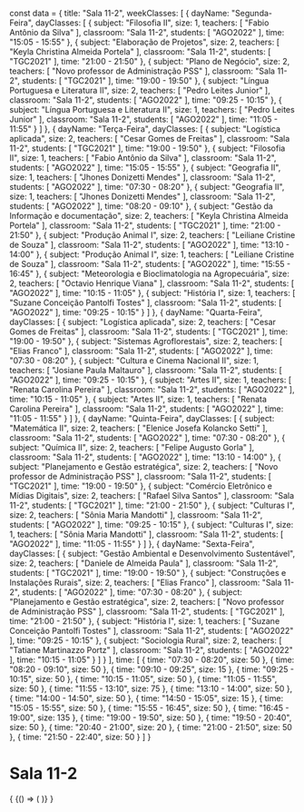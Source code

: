 const data = {
  title: "Sala 11-2",
  weekClasses: [
    {
      dayName: "Segunda-Feira",
      dayClasses: [
        {
          subject: "Filosofia II",
          size: 1,
          teachers: [
            "Fabio Antônio da Silva"
          ],
          classroom: "Sala 11-2",
          students: [
            "AGO2022"
          ],
          time: "15:05 - 15:55"
        },
        {
          subject: "Elaboração de Projetos",
          size: 2,
          teachers: [
            "Keyla Christina Almeida Portela"
          ],
          classroom: "Sala 11-2",
          students: [
            "TGC2021"
          ],
          time: "21:00 - 21:50"
        },
        {
          subject: "Plano de Negócio",
          size: 2,
          teachers: [
            "Novo professor de Administração PSS"
          ],
          classroom: "Sala 11-2",
          students: [
            "TGC2021"
          ],
          time: "19:00 - 19:50"
        },
        {
          subject: "Língua Portuguesa e Literatura II",
          size: 2,
          teachers: [
            "Pedro Leites Junior"
          ],
          classroom: "Sala 11-2",
          students: [
            "AGO2022"
          ],
          time: "09:25 - 10:15"
        },
        {
          subject: "Língua Portuguesa e Literatura II",
          size: 1,
          teachers: [
            "Pedro Leites Junior"
          ],
          classroom: "Sala 11-2",
          students: [
            "AGO2022"
          ],
          time: "11:05 - 11:55"
        }
      ]
    },
    {
      dayName: "Terça-Feira",
      dayClasses: [
        {
          subject: "Logística aplicada",
          size: 2,
          teachers: [
            "Cesar Gomes de Freitas"
          ],
          classroom: "Sala 11-2",
          students: [
            "TGC2021"
          ],
          time: "19:00 - 19:50"
        },
        {
          subject: "Filosofia II",
          size: 1,
          teachers: [
            "Fabio Antônio da Silva"
          ],
          classroom: "Sala 11-2",
          students: [
            "AGO2022"
          ],
          time: "15:05 - 15:55"
        },
        {
          subject: "Geografia II",
          size: 1,
          teachers: [
            "Jhones Donizetti Mendes"
          ],
          classroom: "Sala 11-2",
          students: [
            "AGO2022"
          ],
          time: "07:30 - 08:20"
        },
        {
          subject: "Geografia II",
          size: 1,
          teachers: [
            "Jhones Donizetti Mendes"
          ],
          classroom: "Sala 11-2",
          students: [
            "AGO2022"
          ],
          time: "08:20 - 09:10"
        },
        {
          subject: "Gestão da Informação e documentação",
          size: 2,
          teachers: [
            "Keyla Christina Almeida Portela"
          ],
          classroom: "Sala 11-2",
          students: [
            "TGC2021"
          ],
          time: "21:00 - 21:50"
        },
        {
          subject: "Produção Animal I",
          size: 2,
          teachers: [
            "Leiliane Cristine de Souza"
          ],
          classroom: "Sala 11-2",
          students: [
            "AGO2022"
          ],
          time: "13:10 - 14:00"
        },
        {
          subject: "Produção Animal I",
          size: 1,
          teachers: [
            "Leiliane Cristine de Souza"
          ],
          classroom: "Sala 11-2",
          students: [
            "AGO2022"
          ],
          time: "15:55 - 16:45"
        },
        {
          subject: "Meteorologia e Bioclimatologia na Agropecuária",
          size: 2,
          teachers: [
            "Octavio Henrique Viana"
          ],
          classroom: "Sala 11-2",
          students: [
            "AGO2022"
          ],
          time: "10:15 - 11:05"
        },
        {
          subject: "História I",
          size: 1,
          teachers: [
            "Suzane Conceição Pantolfi Tostes"
          ],
          classroom: "Sala 11-2",
          students: [
            "AGO2022"
          ],
          time: "09:25 - 10:15"
        }
      ]
    },
    {
      dayName: "Quarta-Feira",
      dayClasses: [
        {
          subject: "Logística aplicada",
          size: 2,
          teachers: [
            "Cesar Gomes de Freitas"
          ],
          classroom: "Sala 11-2",
          students: [
            "TGC2021"
          ],
          time: "19:00 - 19:50"
        },
        {
          subject: "Sistemas Agroflorestais",
          size: 2,
          teachers: [
            "Elias Franco"
          ],
          classroom: "Sala 11-2",
          students: [
            "AGO2022"
          ],
          time: "07:30 - 08:20"
        },
        {
          subject: "Cultura e Cinema Nacional II",
          size: 1,
          teachers: [
            "Josiane Paula Maltauro"
          ],
          classroom: "Sala 11-2",
          students: [
            "AGO2022"
          ],
          time: "09:25 - 10:15"
        },
        {
          subject: "Artes II",
          size: 1,
          teachers: [
            "Renata Carolina Pereira"
          ],
          classroom: "Sala 11-2",
          students: [
            "AGO2022"
          ],
          time: "10:15 - 11:05"
        },
        {
          subject: "Artes II",
          size: 1,
          teachers: [
            "Renata Carolina Pereira"
          ],
          classroom: "Sala 11-2",
          students: [
            "AGO2022"
          ],
          time: "11:05 - 11:55"
        }
      ]
    },
    {
      dayName: "Quinta-Feira",
      dayClasses: [
        {
          subject: "Matemática II",
          size: 2,
          teachers: [
            "Elenice Josefa Kolancko Setti"
          ],
          classroom: "Sala 11-2",
          students: [
            "AGO2022"
          ],
          time: "07:30 - 08:20"
        },
        {
          subject: "Química II",
          size: 2,
          teachers: [
            "Felipe Augusto Gorla"
          ],
          classroom: "Sala 11-2",
          students: [
            "AGO2022"
          ],
          time: "13:10 - 14:00"
        },
        {
          subject: "Planejamento e Gestão estratégica",
          size: 2,
          teachers: [
            "Novo professor de Administração PSS"
          ],
          classroom: "Sala 11-2",
          students: [
            "TGC2021"
          ],
          time: "19:00 - 19:50"
        },
        {
          subject: "Comércio Eletrônico e Mídias Digitais",
          size: 2,
          teachers: [
            "Rafael Silva Santos"
          ],
          classroom: "Sala 11-2",
          students: [
            "TGC2021"
          ],
          time: "21:00 - 21:50"
        },
        {
          subject: "Culturas I",
          size: 2,
          teachers: [
            "Sônia Maria Mandotti"
          ],
          classroom: "Sala 11-2",
          students: [
            "AGO2022"
          ],
          time: "09:25 - 10:15"
        },
        {
          subject: "Culturas I",
          size: 1,
          teachers: [
            "Sônia Maria Mandotti"
          ],
          classroom: "Sala 11-2",
          students: [
            "AGO2022"
          ],
          time: "11:05 - 11:55"
        }
      ]
    },
    {
      dayName: "Sexta-Feira",
      dayClasses: [
        {
          subject: "Gestão Ambiental e Desenvolvimento Sustentável",
          size: 2,
          teachers: [
            "Daniele de Almeida Paula"
          ],
          classroom: "Sala 11-2",
          students: [
            "TGC2021"
          ],
          time: "19:00 - 19:50"
        },
        {
          subject: "Construções e Instalações Rurais",
          size: 2,
          teachers: [
            "Elias Franco"
          ],
          classroom: "Sala 11-2",
          students: [
            "AGO2022"
          ],
          time: "07:30 - 08:20"
        },
        {
          subject: "Planejamento e Gestão estratégica",
          size: 2,
          teachers: [
            "Novo professor de Administração PSS"
          ],
          classroom: "Sala 11-2",
          students: [
            "TGC2021"
          ],
          time: "21:00 - 21:50"
        },
        {
          subject: "História I",
          size: 1,
          teachers: [
            "Suzane Conceição Pantolfi Tostes"
          ],
          classroom: "Sala 11-2",
          students: [
            "AGO2022"
          ],
          time: "09:25 - 10:15"
        },
        {
          subject: "Sociologia Rural",
          size: 2,
          teachers: [
            "Tatiane Martinazzo Portz"
          ],
          classroom: "Sala 11-2",
          students: [
            "AGO2022"
          ],
          time: "10:15 - 11:05"
        }
      ]
    }
  ],
  time: [
    {
      time: "07:30 - 08:20",
      size: 50
    },
    {
      time: "08:20 - 09:10",
      size: 50
    },
    {
      time: "09:10 - 09:25",
      size: 15
    },
    {
      time: "09:25 - 10:15",
      size: 50
    },
    {
      time: "10:15 - 11:05",
      size: 50
    },
    {
      time: "11:05 - 11:55",
      size: 50
    },
    {
      time: "11:55 - 13:10",
      size: 75
    },
    {
      time: "13:10 - 14:00",
      size: 50
    },
    {
      time: "14:00 - 14:50",
      size: 50
    },
    {
      time: "14:50 - 15:05",
      size: 15
    },
    {
      time: "15:05 - 15:55",
      size: 50
    },
    {
      time: "15:55 - 16:45",
      size: 50
    },
    {
      time: "16:45 - 19:00",
      size: 135
    },
    {
      time: "19:00 - 19:50",
      size: 50
    },
    {
      time: "19:50 - 20:40",
      size: 50
    },
    {
      time: "20:40 - 21:00",
      size: 20
    },
    {
      time: "21:00 - 21:50",
      size: 50
    },
    {
      time: "21:50 - 22:40",
      size: 50
    }
  ]
}

# Sala 11-2

<div>
  {
    <BrowserOnly>
      {() => (
        <Grid
          title={data.title}
          weekClasses={data.weekClasses}
          time={data.time}
        />
      )}
    </BrowserOnly>
  }
</div>
